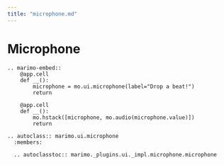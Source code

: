 ```yaml
---
title: "microphone.md"
---
```


# Microphone

```{eval-rst}
.. marimo-embed::
    @app.cell
    def __():
        microphone = mo.ui.microphone(label="Drop a beat!")
        return

    @app.cell
    def __():
        mo.hstack([microphone, mo.audio(microphone.value)])
        return
```

```{eval-rst}
.. autoclass:: marimo.ui.microphone
  :members:

  .. autoclasstoc:: marimo._plugins.ui._impl.microphone.microphone
```

